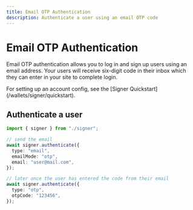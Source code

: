 ```yaml
---
title: Email OTP Authentication
description: Authenticate a user using an email OTP code
---
```


# Email OTP Authentication

Email OTP authentication allows you to log in and sign up users using an email address. Your users will receive six-digit code in their inbox which they can enter in your site to complete login.

<Tip>
  For setting up an account config, see the [Signer
  Quickstart](/wallets/signer/quickstart).
</Tip>

## Authenticate a user

<CodeBlocks>

```ts twoslash [example.ts]
import { signer } from "./signer";

// send the email
await signer.authenticate({
  type: "email",
  emailMode: "otp",
  email: "user@mail.com",
});

// later once the user has entered the code from their email
await signer.authenticate({
  type: "otp",
  otpCode: "123456",
});
```

<Markdown src="../../../shared/signer/signer.mdx" />

</CodeBlocks>
